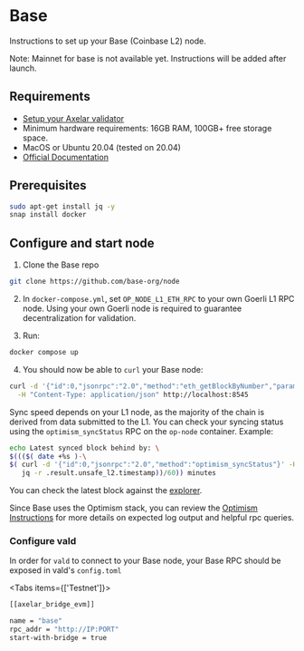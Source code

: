 # Base



Instructions to set up your Base (Coinbase L2) node.

<Callout type="info" emoji="ℹ️">
  Note: Mainnet for base is not available yet. Instructions will be added after launch.
</Callout>

## Requirements

- [Setup your Axelar validator](/validator/setup)
- Minimum hardware requirements: 16GB RAM, 100GB+ free storage space.
- MacOS or Ubuntu 20.04 (tested on 20.04)
- [Official Documentation](https://docs.base.org/guides/run-a-base-goerli-node)


## Prerequisites

```bash
sudo apt-get install jq -y
snap install docker

```

## Configure and start node

1. Clone the Base repo

```bash
git clone https://github.com/base-org/node
```

2. In `docker-compose.yml`, set `OP_NODE_L1_ETH_RPC` to your own Goerli L1 RPC node. Using your own Goerli node is required to guarantee decentralization for validation.

3. Run:

```bash
docker compose up
```

4. You should now be able to `curl` your Base node:

```bash
curl -d '{"id":0,"jsonrpc":"2.0","method":"eth_getBlockByNumber","params":["latest",false]}' \
  -H "Content-Type: application/json" http://localhost:8545
```

Sync speed depends on your L1 node, as the majority of the chain is derived from data submitted to the L1. You can check your syncing status using the `optimism_syncStatus` RPC on the `op-node` container. Example:

```bash
echo Latest synced block behind by: \
$((($( date +%s )-\
$( curl -d '{"id":0,"jsonrpc":"2.0","method":"optimism_syncStatus"}' -H "Content-Type: application/json" http://localhost:7545 |
   jq -r .result.unsafe_l2.timestamp))/60)) minutes
```

You can check the latest block against the [explorer](https://goerli.basescan.org/).

Since Base uses the Optimism stack, you can review the [Optimism Instructions](/validator/external-chains/optimism) for more details on expected log output and helpful rpc queries.

### Configure vald

In order for `vald` to connect to your Base node, your Base RPC should be exposed in
vald's `config.toml`


<Tabs items={['Testnet']}>
  <Tab>
  ```bash
  [[axelar_bridge_evm]]

  name = "base"
  rpc_addr = "http://IP:PORT"
  start-with-bridge = true
  ```
  </Tab>
</Tabs>